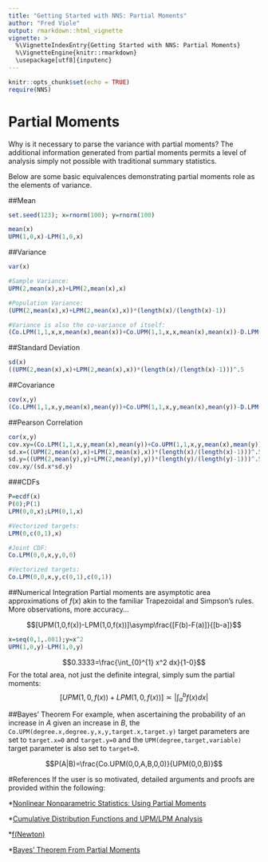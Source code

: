 ---
title: "Getting Started with NNS: Partial Moments"
author: "Fred Viole"
output: rmarkdown::html_vignette
vignette: >
  %\VignetteIndexEntry{Getting Started with NNS: Partial Moments}
  %\VignetteEngine{knitr::rmarkdown}
  \usepackage[utf8]{inputenc}
---

```{r setup, include=FALSE}
knitr::opts_chunk$set(echo = TRUE)
require(NNS)
```

# Partial Moments

Why is it necessary to parse the variance with partial moments?  The additional information generated from partial moments permits a level of analysis simply not possible with traditional summary statistics.

Below are some basic equivalences demonstrating partial moments role as the elements of variance.

##Mean
```{r mean}
set.seed(123); x=rnorm(100); y=rnorm(100)

mean(x)
UPM(1,0,x)-LPM(1,0,x)
```

##Variance
```{r variance}
var(x)

#Sample Variance:
UPM(2,mean(x),x)+LPM(2,mean(x),x)

#Population Variance:
(UPM(2,mean(x),x)+LPM(2,mean(x),x))*(length(x)/(length(x)-1))

#Variance is also the co-variance of itself:
(Co.LPM(1,1,x,x,mean(x),mean(x))+Co.UPM(1,1,x,x,mean(x),mean(x))-D.LPM(1,1,x,x,mean(x),mean(x))-D.UPM(1,1,x,x,mean(x),mean(x)))*(length(x)/(length(x)-1))
```

##Standard Deviation
```{r stdev}
sd(x)
((UPM(2,mean(x),x)+LPM(2,mean(x),x))*(length(x)/(length(x)-1)))^.5
```

##Covariance
```{r covariance}
cov(x,y)
(Co.LPM(1,1,x,y,mean(x),mean(y))+Co.UPM(1,1,x,y,mean(x),mean(y))-D.LPM(1,1,x,y,mean(x),mean(y))-D.UPM(1,1,x,y,mean(x),mean(y)))*(length(x)/(length(x)-1))
```

##Pearson Correlation
```{r pearson}
cor(x,y)
cov.xy=(Co.LPM(1,1,x,y,mean(x),mean(y))+Co.UPM(1,1,x,y,mean(x),mean(y))-D.LPM(1,1,x,y,mean(x),mean(y))-D.UPM(1,1,x,y,mean(x),mean(y)))*(length(x)/(length(x)-1))
sd.x=((UPM(2,mean(x),x)+LPM(2,mean(x),x))*(length(x)/(length(x)-1)))^.5
sd.y=((UPM(2,mean(y),y)+LPM(2,mean(y),y))*(length(y)/(length(y)-1)))^.5
cov.xy/(sd.x*sd.y)
```

###CDFs
```{r cdfs}
P=ecdf(x)
P(0);P(1)
LPM(0,0,x);LPM(0,1,x)

#Vectorized targets:
LPM(0,c(0,1),x)

#Joint CDF:
Co.LPM(0,0,x,y,0,0)

#Vectorized targets:
Co.LPM(0,0,x,y,c(0,1),c(0,1))
```

##Numerical Integration
Partial moments are asymptotic area approximations of $f(x)$ akin to the familiar Trapezoidal and Simpson's rules.  More observations, more accuracy...

$$[UPM(1,0,f(x))-LPM(1,0,f(x))]\asymp\frac{[F(b)-F(a)]}{[b-a]}$$

```{r numerical integration}
x=seq(0,1,.001);y=x^2
UPM(1,0,y)-LPM(1,0,y)
```

$$0.3333=\frac{\int_{0}^{1} x^2 dx}{1-0}$$
For the total area, not just the definite integral, simply sum the partial moments:
$$[UPM(1,0,f(x))+LPM(1,0,f(x))]\asymp\left\lvert{\int_{a}^{b} f(x)dx}\right\rvert$$

##Bayes' Theorem
For example, when ascertaining the probability of an increase in $A$ given an increase in $B$, the `Co.UPM(degree.x,degree.y,x,y,target.x,target.y)` target parameters are set to `target.x=0` and `target.y=0` and the `UPM(degree,target,variable)` target parameter is also set to `target=0`.

$$P(A|B)=\frac{Co.UPM(0,0,A,B,0,0)}{UPM(0,0,B)}$$

#References
If the user is so motivated, detailed arguments and proofs are provided within the following:

*[Nonlinear Nonparametric Statistics: Using Partial Moments](http://a.co/5bpHvUg)

*[Cumulative Distribution Functions and UPM/LPM Analysis](https://ssrn.com/abstract=2148482)

*[f(Newton)](https://ssrn.com/abstract=2186471)

*[Bayes' Theorem From Partial Moments](https://github.com/OVVO-Financial/NNS/blob/NNS-Beta-Version/examples/Bayes'%20Theorem%20From%20Partial%20Moments.pdf)
